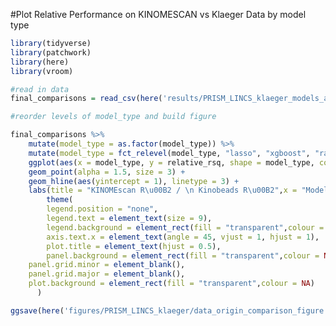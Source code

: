 #Plot Relative Performance on KINOMESCAN vs Klaeger Data by model type

```r
library(tidyverse)
library(patchwork)
library(here)
library(vroom)
```

```r
#read in data
final_comparisons = read_csv(here('results/PRISM_LINCS_klaeger_models_auc/PRISM_LINCS_klaeger_data_origin_comparison_metrics_auc.csv'))
```

```r
#reorder levels of model_type and build figure

final_comparisons %>% 
	mutate(model_type = as.factor(model_type)) %>% 
	mutate(model_type = fct_relevel(model_type, "lasso", "xgboost", "random_forest", "4-layer NN")) %>% 
	ggplot(aes(x = model_type, y = relative_rsq, shape = model_type, colour = model_type)) +
	geom_point(alpha = 1.5, size = 3) +
	geom_hline(aes(yintercept = 1), linetype = 3) + 
	labs(title = "KINOMEscan R\u00B2 / \n Kinobeads R\u00B2",x = "Model Type", y = "Relative R\u00B2", colour = "Model Type", shape = "Model Type") +
		theme(
		legend.position = "none",
		legend.text = element_text(size = 9),
		legend.background = element_rect(fill = "transparent",colour = NA),
		axis.text.x = element_text(angle = 45, vjust = 1, hjust = 1),
		plot.title = element_text(hjust = 0.5),
		panel.background = element_rect(fill = "transparent",colour = NA),
    panel.grid.minor = element_blank(),
    panel.grid.major = element_blank(),
    plot.background = element_rect(fill = "transparent",colour = NA)
      )

ggsave(here('figures/PRISM_LINCS_klaeger/data_origin_comparison_figure.png'), width = 7, height = 10.5, units = "cm")
```


